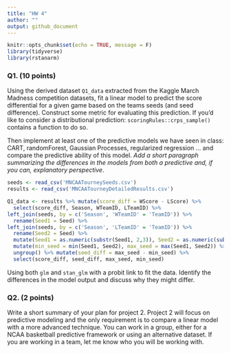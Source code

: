 ```yaml
---
title: "HW 4"
author: ""
output: github_document
---
```


```r
knitr::opts_chunk$set(echo = TRUE, message = F)
library(tidyverse)
library(rstanarm)
```


### Q1. (10 points)

Using the derived dataset `Q1_data` extracted from the Kaggle March Madness competition datasets, fit a linear model to predict the score differential for a given game based on the teams seeds (and seed difference). Construct some metric for evaluating this prediction. If you'd like to consider a distributional prediction: `scoringRules::crps_sample()` contains a function to do so.

Then implement at least one of the predictive models we have seen in class: CART, randomForest, Gaussian Processes, regularized regression ... and compare the predictive ability of this model. _Add a short paragraph summarizing the differences in the models from both a predictive and, if you can, explanatory perspective_.

```r
seeds <- read_csv('MNCAATourneySeeds.csv')
results <- read_csv('MNCAATourneyDetailedResults.csv')

Q1_data <- results %>% mutate(score_diff = WScore - LScore) %>%
  select(score_diff, Season, WTeamID, LTeamID) %>%
left_join(seeds, by = c('Season', 'WTeamID' = 'TeamID')) %>% 
  rename(Seed1 = Seed) %>%
left_join(seeds, by = c('Season', 'LTeamID' = 'TeamID')) %>%
  rename(Seed2 = Seed) %>%
  mutate(Seed1 = as.numeric(substr(Seed1, 2,3)), Seed2 = as.numeric(substr(Seed2, 2,3))) %>% rowwise() %>%
  mutate(min_seed = min(Seed1, Seed2), max_seed = max(Seed1, Seed2)) %>% 
  ungroup() %>% mutate(seed_diff = max_seed - min_seed) %>%
  select(score_diff, seed_diff, max_seed, min_seed)

```

Using both `glm` and `stan_glm` with a probit link to fit the data. Identify the differences in the model output and discuss why they might differ.

### Q2. (2 points)

Write a short summary of your plan for project 2. Project 2 will focus on predictive modeling and the only requirement is to compare a linear model with a more advanced technique. You can work in a group, either for a NCAA basketball predictive framework or using an alternative dataset. If you are working in a team, let me know who you will be working with.